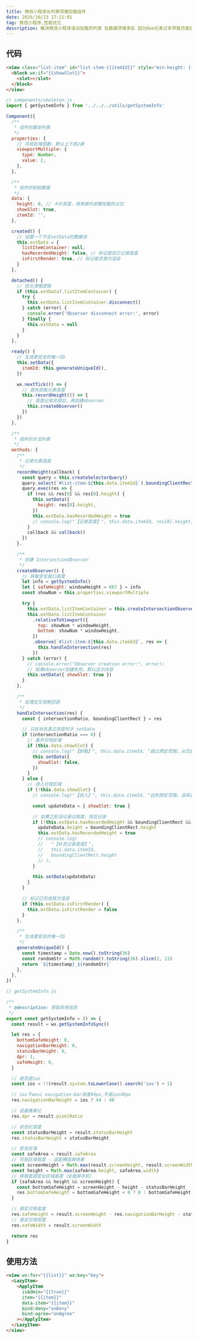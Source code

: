 ```yaml
---
title: 微信小程序长列表项懒加载组件
date: 2025/10/23 17:21:01
tag: 微信小程序,性能优化
description: 解决微信小程序滚动加载的列表 在数据项增多后 因为Dom元素过多导致页面白屏崩溃的问题
---
```


## 代码

```html
<view class="list-item" id="list-item-{{itemId}}" style="min-height: {{height}}px;">
  <block wx:if="{{showSlot}}">
    <slot></slot>
  </block>
</view>
```

```js
// components/skeleton.js
import { getSystemInfo } from '../../../utils/getSystemInfo'

Component({
  /**
   * 组件的属性列表
   */
  properties: {
    // 可视区域倍数，默认上下各2屏
    viewportMultiple: {
      type: Number,
      value: 2,
    },
  },

  /**
   * 组件的初始数据
   */
  data: {
    height: 0, // 卡片高度，用来做外部懒加载的占位
    showSlot: true,
    itemId: '',
  },

  created() {
    // 设置一个不走setData的数据池
    this.extData = {
      listItemContainer: null,
      hasRecordedHeight: false, // 标记是否已记录高度
      isFirstRender: true, // 标记是否首次渲染
    }
  },

  detached() {
    // 优化清理逻辑
    if (this.extData?.listItemContainer) {
      try {
        this.extData.listItemContainer.disconnect()
      } catch (error) {
        console.error('Observer disconnect error:', error)
      } finally {
        this.extData = null
      }
    }
  },

  ready() {
    // 生成更安全的唯一ID
    this.setData({
      itemId: this.generateUniqueId(),
    })

    wx.nextTick(() => {
      // 首先获取元素高度
      this.recordHeight(() => {
        // 高度记录完成后，再创建observer
        this.createObserver()
      })
    })
  },

  /**
   * 组件的方法列表
   */
  methods: {
    /**
     * 记录元素高度
     */
    recordHeight(callback) {
      const query = this.createSelectorQuery()
      query.select(`#list-item-${this.data.itemId}`).boundingClientRect()
      query.exec(res => {
        if (res && res[0] && res[0].height) {
          this.setData({
            height: res[0].height,
          })
          this.extData.hasRecordedHeight = true
          // console.log("【记录高度】", this.data.itemId, res[0].height);
        }
        callback && callback()
      })
    },

    /**
     * 创建 IntersectionObserver
     */
    createObserver() {
      // 获取安全窗口高度
      let info = getSystemInfo()
      let { safeHeight: windowHeight = 667 } = info
      const showNum = this.properties.viewportMultiple

      try {
        this.extData.listItemContainer = this.createIntersectionObserver()
        this.extData.listItemContainer
          .relativeToViewport({
            top: showNum * windowHeight,
            bottom: showNum * windowHeight,
          })
          .observe(`#list-item-${this.data.itemId}`, res => {
            this.handleIntersection(res)
          })
      } catch (error) {
        // console.error("Observer creation error:", error);
        // 如果observer创建失败，默认显示内容
        this.setData({ showSlot: true })
      }
    },

    /**
     * 处理交叉观察回调
     */
    handleIntersection(res) {
      const { intersectionRatio, boundingClientRect } = res

      // 只在状态真正改变时才 setData
      if (intersectionRatio === 0) {
        // 离开可视区域
        if (this.data.showSlot) {
          // console.log("【卸载】", this.data.itemId, "超过预定范围，从页面卸载");
          this.setData({
            showSlot: false,
          })
        }
      } else {
        // 进入可视区域
        if (!this.data.showSlot) {
          // console.log("【进入】", this.data.itemId, "达到预定范围，渲染进页面");

          const updateData = { showSlot: true }

          // 如果之前没记录过高度，现在记录
          if (!this.extData.hasRecordedHeight && boundingClientRect && boundingClientRect.height) {
            updateData.height = boundingClientRect.height
            this.extData.hasRecordedHeight = true
            // console.log(
            //   "【补充记录高度】",
            //   this.data.itemId,
            //   boundingClientRect.height
            // );
          }

          this.setData(updateData)
        }
      }

      // 标记已完成首次渲染
      if (this.extData.isFirstRender) {
        this.extData.isFirstRender = false
      }
    },

    /**
     * 生成更安全的唯一ID
     */
    generateUniqueId() {
      const timestamp = Date.now().toString(36)
      const randomStr = Math.random().toString(36).slice(2, 11)
      return `${timestamp}_${randomStr}`
    },
  },
})
```

```js
// getSystemInfo.js

/**
 * @description: 获取系统信息
 */
export const getSystemInfo = () => {
  const result = wx.getSystemInfoSync()

  let res = {
    bottomSafeHeight: 0,
    navigationBarHeight: 0,
    statusBarHeight: 0,
    dpr: 1,
    safeHeight: 0,
  }

  // 是否是ios
  const ios = !!(result.system.toLowerCase().search('ios') + 1)

  // ios下weui navigation-bar高度44px,不是ios48px
  res.navigationBarHeight = ios ? 44 : 48

  // 设备像素比
  res.dpr = result.pixelRatio

  // 状态栏高度
  const statusBarHeight = result.statusBarHeight
  res.statusBarHeight = statusBarHeight

  // 安全区域
  const safeArea = result.safeArea
  // 可视区域高度 - 适配横竖屏场景
  const screenHeight = Math.max(result.screenHeight, result.screenWidth)
  const height = Math.max(safeArea.height, safeArea.width)
  // 获取底部安全区域高度（全面屏手机）
  if (safeArea && height && screenHeight) {
    const bottomSafeHeight = screenHeight - height - statusBarHeight
    res.bottomSafeHeight = bottomSafeHeight < 0 ? 0 : bottomSafeHeight
  }

  // 真实可用高度
  res.safeHeight = result.screenHeight - res.navigationBarHeight - statusBarHeight - res.bottomSafeHeight
  // 真实可用宽度
  res.safeWidth = result.screenWidth

  return res
}
```

## 使用方法

```html
<view wx:for="{{list}}" wx:key="key">
  <LazyItem>
    <ApplyItem
      isAdmin="{{true}}"
      item="{{item}}"
      data-item="{{item}}"
      bind:deny="onDeny"
      bind:agree="onAgree"
    ></ApplyItem>
  </LazyItem>
</view>
```
